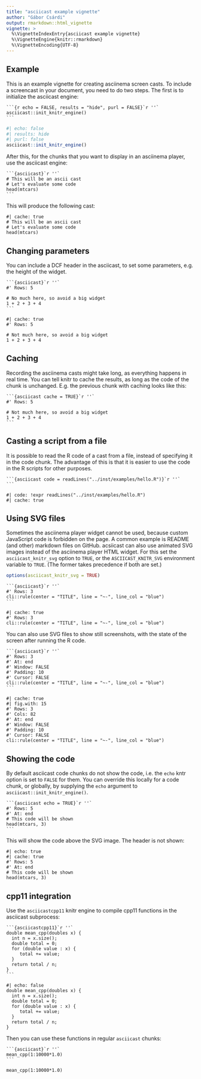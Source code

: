 ```yaml
---
title: "asciicast example vignette"
author: "Gábor Csárdi"
output: rmarkdown::html_vignette
vignette: >
  %\VignetteIndexEntry{asciicast example vignette}
  %\VignetteEngine{knitr::rmarkdown}
  %\VignetteEncoding{UTF-8}
---
```


## Example

This is an example vignette for creating asciinema screen casts.
To include a screencast in your document, you need to do two steps.
The first is to initialize the asciicast engine:

````
```{r echo = FALSE, results = "hide", purl = FALSE}`r ''`
asciicast::init_knitr_engine()
```
````

```r
#| echo: false
#| results: hide
#| purl: false
asciicast::init_knitr_engine()
```

After this, for the chunks that you want to display in an asciinema
player, use the asciicast engine:

````
```{asciicast}`r ''`
# This will be an ascii cast
# Let's evaluate some code
head(mtcars)
```
````

This will produce the following cast:

```asciicast
#| cache: true
# This will be an ascii cast
# Let's evaluate some code
head(mtcars)
```

## Changing parameters

You can include a DCF header in the asciicast, to set some parameters, e.g.
the height of the widget.

````
```{asciicast}`r ''`
#' Rows: 5

# No much here, so avoid a big widget
1 + 2 + 3 + 4
```
````

```asciicast
#| cache: true
#' Rows: 5

# Not much here, so avoid a big widget
1 + 2 + 3 + 4
```

## Caching

Recording the asciinema casts might take long, as everything happens
in real time. You can tell knitr to cache the results, as long as the
code of the chunk is unchanged. E.g. the previous chunk with caching
looks like this:

````
```{asciicast cache = TRUE}`r ''`
#' Rows: 5

# Not much here, so avoid a big widget
1 + 2 + 3 + 4
```
````

## Casting a script from a file

It is possible to read the R code of a cast from a file, instead of
specifying it in the code chunk. The advantage of this is that it is easier
to use the code in the R scripts for other purposes.

````
```{asciicast code = readLines("../inst/examples/hello.R")}`r ''`
```
````

```asciicast
#| code: !expr readLines("../inst/examples/hello.R")
#| cache: true
```

## Using SVG files

Sometimes the asciinema player widget cannot be used, because custom
JavaScript code is forbidden on the page. A common example is README
(and other) markdown files on GitHub. acsiicast can also use animated SVG
images instead of the asciinema player HTML widget. For this set the
`asciicast_knitr_svg` option to `TRUE`, or the `ASCIICAST_KNITR_SVG`
environment variable to `TRUE`. (The former takes precedence if both are
set.)

```r
options(asciicast_knitr_svg = TRUE)
```

````
```{asciicast}`r ''`
#' Rows: 3
cli::rule(center = "TITLE", line = "~-", line_col = "blue")
```
````

```asciicast
#| cache: true
#' Rows: 3
cli::rule(center = "TITLE", line = "~-", line_col = "blue")
```

You can also use SVG files to show still screenshots, with the state of
the screen after running the R code.

````
```{asciicast}`r ''`
#' Rows: 3
#' At: end
#' Window: FALSE
#' Padding: 10
#' Cursor: FALSE
cli::rule(center = "TITLE", line = "~-", line_col = "blue")
```
````

```asciicast
#| cache: true
#| fig.with: 15
#' Rows: 3
#' Cols: 82
#' At: end
#' Window: FALSE
#' Padding: 10
#' Cursor: FALSE
cli::rule(center = "TITLE", line = "~-", line_col = "blue")
```

## Showing the code

By default asciicast code chunks do not show the code, i.e. the `echo`
kntr option is set to `FALSE` for them. You can override this locally
for a code chunk, or globally, by supplying the `echo` argument to
`asciicast::init_knitr_engine()`.

````
```{asciicast echo = TRUE}`r ''`
#' Rows: 5
#' At: end
# This code will be shown
head(mtcars, 3)
```
````

This will show the code above the SVG image. The header is not shown:

```asciicast
#| echo: true
#| cache: true
#' Rows: 5
#' At: end
# This code will be shown
head(mtcars, 3)
```

## cpp11 integration

Use the `asciicastcpp11` knitr engine to compile cpp11 functions in the
asciicast subprocess:

````
```{asciicastcpp11}`r ''`
double mean_cpp(doubles x) {
  int n = x.size();
  double total = 0;
  for (double value : x) {
     total += value;
  }
  return total / n;
}
```
````

```asciicastcpp11
#| echo: false
double mean_cpp(doubles x) {
  int n = x.size();
  double total = 0;
  for (double value : x) {
     total += value;
  }
  return total / n;
}
```

Then you can use these functions in regular `asciicast` chunks:

````
```{asciicast}`r ''`
mean_cpp(1:10000*1.0)
```
````

```asciicast
mean_cpp(1:10000*1.0)
```
